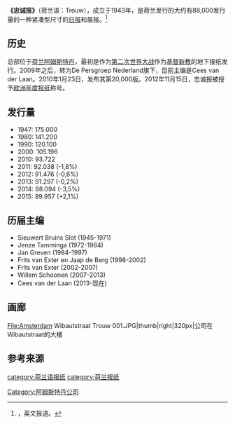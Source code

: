 {{Infobox newspaper
| name = 《忠诚报》
| native_name = Trouw
| logo = [[File:TrouwLogo.jpg|frameless]]
| image = [[File:Trouw_logo.jpg|centre]]
| type = [[日报|日报]]
| format = 紧凑型
| chiefeditor = Cees van der Laan 
| foundation = {{start date|df=yes|1943|2|18}}
| owners = De Persgroep Nederland
| headquarters = Jacob Bontiusplaats 9, [[阿姆斯特丹|阿姆斯特丹]], [[荷兰|荷兰]]
| website = [http://www.trouw.nl/ www.trouw.nl]
| political = none
}}

'''《忠诚报》'''（荷兰语：Trouw），成立于1943年，是荷兰发行的大约有88,000发行量的一种紧凑型尺寸的[[日报|日报]]和晨报。<ref>{{cite web |url=http://www.editorial-design.com/13/e/trouw.html |title=存档副本 |accessdate=2014-03-04 |deadurl=yes |archiveurl=https://web.archive.org/web/20121206065107/http://www.editorial-design.com/13/e/trouw.html |archivedate=2012-12-06 }}，英文报道。</ref>

== 历史 ==
总部位于[[荷兰|荷兰]][[阿姆斯特丹|阿姆斯特丹]]，最初是作为[[第二次世界大战|第二次世界大战]]作为[[基督新教|基督新教]]的地下报纸发行。2009年之后，转为De Persgroep Nederland旗下，目前主编是Cees van der Laan。2010年1月23日，发布其第20,000版。2012年11月15日，忠诚报被授予[[欧洲年度报纸|欧洲年度报纸]]称号。

== 发行量 ==
*1947: 175.000
*1980: 141.200
*1990: 120.100
*2000: 105.196
*2010: 93.722
*2011: 92.038 (-1,8%)
*2012: 91.476 (-0,6%)
*2013: 91.297 (-0,2%)
*2014: 88.094 (-3,5%)
*2015: 89.957 (+2,1%)

== 历届主编 ==
*Sieuwert Bruins Slot (1945-1971)
*Jenze Tamminga (1972-1984)
*Jan Greven (1984-1997)
*Frits van Exter en Jaap de Berg (1998-2002)
*Frits van Exter (2002-2007)
*Willem Schoonen (2007-2013)
*Cees van der Laan (2013-现在)

== 画廊 ==
<gallery>
File:Amsterdam Wibautstraat Trouw 001.JPG|thumb|right|320px|公司在Wibautstraat的大楼
</gallery>

== 参考来源 ==
{{Reflist}}

{{Dutch newspapers|state=collapsed}}

[[category:荷兰语报纸|category:荷兰语报纸]]
[[category:荷兰报纸|category:荷兰报纸]]
[[Category:阿姆斯特丹公司|Category:阿姆斯特丹公司]]